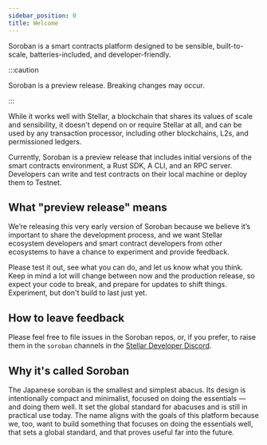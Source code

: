 ```yaml
---
sidebar_position: 0
title: Welcome
---
```


Soroban is a smart contracts platform designed to be sensible, built-to-scale, batteries-included, and developer-friendly.

:::caution

Soroban is a preview release. Breaking changes may occur.

:::

While it works well with Stellar, a blockchain that shares its values of scale and sensibility, it doesn't depend on or require Stellar at all, and can be used by any transaction processor, including other blockchains, L2s, and permissioned ledgers.

Currently, Soroban is a preview release that includes initial versions of the smart contracts environment, a Rust SDK, A CLI, and an RPC server. Developers can write and test contracts on their local machine or deploy them to Testnet.

## What "preview release" means

We’re releasing this very early version of Soroban because we believe it’s important to share the development process, and we want Stellar ecosystem developers and smart contract developers from other ecosystems to have a chance to experiment and provide feedback.

Please test it out, see what you can do, and let us know what you think. Keep in mind a lot will change between now and the production release, so expect your code to break, and prepare for updates to shift things. Experiment, but don't build to last just yet.

## How to leave feedback

Please feel free to file issues in the Soroban repos, or, if you prefer, to raise them in the `soroban` channels in the [Stellar Developer Discord](https://discord.gg/sp8zfb4qH6).

## Why it's called Soroban

The Japanese soroban is the smallest and simplest abacus. Its design is intentionally compact and minimalist, focused on doing the essentials — and doing them well. It set the global standard for abacuses and is still in practical use today. The name aligns with the goals of this platform because we, too, want to build something that focuses on doing the essentials well, that sets a global standard, and that proves useful far into the future.
